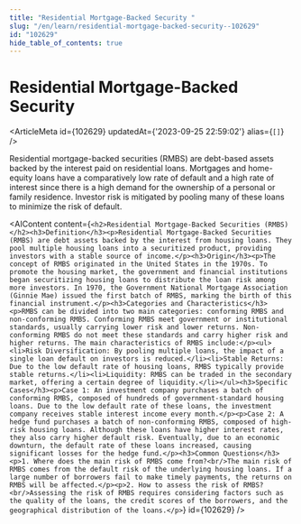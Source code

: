 ```yaml
---
title: "Residential Mortgage-Backed Security "
slug: "/en/learn/residential-mortgage-backed-security--102629"
id: "102629"
hide_table_of_contents: true
---
```



# Residential Mortgage-Backed Security 

<ArticleMeta id={102629} updatedAt={'2023-09-25 22:59:02'} alias={`[]`} />
<div className='border-solid border-b border-t-0 my-4 border-[var(--ifm-color-gray-300)]' />

Residential mortgage-backed securities (RMBS) are debt-based assets backed by the interest paid on residential loans. Mortgages and home-equity loans have a comparatively low rate of default and a high rate of interest since there is a high demand for the ownership of a personal or family residence. Investor risk is mitigated by pooling many of these loans to minimize the risk of default.

<AIContent content={`<h2>Residential Mortgage-Backed Securities (RMBS)</h2><h3>Definition</h3><p>Residential Mortgage-Backed Securities (RMBS) are debt assets backed by the interest from housing loans. They pool multiple housing loans into a securitized product, providing investors with a stable source of income.</p><h3>Origin</h3><p>The concept of RMBS originated in the United States in the 1970s. To promote the housing market, the government and financial institutions began securitizing housing loans to distribute the loan risk among more investors. In 1970, the Government National Mortgage Association (Ginnie Mae) issued the first batch of RMBS, marking the birth of this financial instrument.</p><h3>Categories and Characteristics</h3><p>RMBS can be divided into two main categories: conforming RMBS and non-conforming RMBS. Conforming RMBS meet government or institutional standards, usually carrying lower risk and lower returns. Non-conforming RMBS do not meet these standards and carry higher risk and higher returns. The main characteristics of RMBS include:</p><ul><li>Risk Diversification: By pooling multiple loans, the impact of a single loan default on investors is reduced.</li><li>Stable Returns: Due to the low default rate of housing loans, RMBS typically provide stable returns.</li><li>Liquidity: RMBS can be traded in the secondary market, offering a certain degree of liquidity.</li></ul><h3>Specific Cases</h3><p>Case 1: An investment company purchases a batch of conforming RMBS, composed of hundreds of government-standard housing loans. Due to the low default rate of these loans, the investment company receives stable interest income every month.</p><p>Case 2: A hedge fund purchases a batch of non-conforming RMBS, composed of high-risk housing loans. Although these loans have higher interest rates, they also carry higher default risk. Eventually, due to an economic downturn, the default rate of these loans increased, causing significant losses for the hedge fund.</p><h3>Common Questions</h3><p>1. Where does the main risk of RMBS come from?<br/>The main risk of RMBS comes from the default risk of the underlying housing loans. If a large number of borrowers fail to make timely payments, the returns on RMBS will be affected.</p><p>2. How to assess the risk of RMBS?<br/>Assessing the risk of RMBS requires considering factors such as the quality of the loans, the credit scores of the borrowers, and the geographical distribution of the loans.</p>`} id={102629} />
